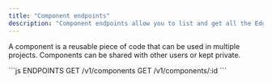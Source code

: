 ```yaml
---
title: "Component endpoints"
description: "Component endpoints allow you to list and get all the Edgee components."
---
```


A component is a reusable piece of code that can be used in multiple projects. Components can be shared with other users or kept private.


<RequestExample>
```js ENDPOINTS
GET /v1/components
GET /v1/components/:id
```
</RequestExample>


<Snippet file="edgee-sdk.mdx" />
